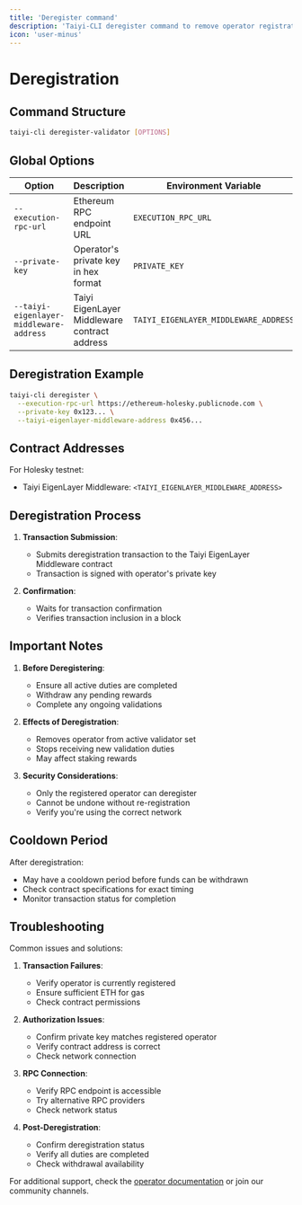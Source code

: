 ```yaml
---
title: 'Deregister command'
description: 'Taiyi-CLI deregister command to remove operator registration from Taiyi AVS'
icon: 'user-minus'
---
```


# Deregistration

## Command Structure

```bash
taiyi-cli deregister-validator [OPTIONS]
```

## Global Options

| Option | Description | Environment Variable | Default |
|--------|-------------|---------------------|---------|
| `--execution-rpc-url` | Ethereum RPC endpoint URL | `EXECUTION_RPC_URL` | - |
| `--private-key` | Operator's private key in hex format | `PRIVATE_KEY` | - |
| `--taiyi-eigenlayer-middleware-address` | Taiyi EigenLayer Middleware contract address | `TAIYI_EIGENLAYER_MIDDLEWARE_ADDRESS` | - |

## Deregistration Example

```bash
taiyi-cli deregister \
  --execution-rpc-url https://ethereum-holesky.publicnode.com \
  --private-key 0x123... \
  --taiyi-eigenlayer-middleware-address 0x456...
```

## Contract Addresses

For Holesky testnet:
- Taiyi EigenLayer Middleware: `<TAIYI_EIGENLAYER_MIDDLEWARE_ADDRESS>`

## Deregistration Process

1. **Transaction Submission**:
   - Submits deregistration transaction to the Taiyi EigenLayer Middleware contract
   - Transaction is signed with operator's private key

2. **Confirmation**:
   - Waits for transaction confirmation
   - Verifies transaction inclusion in a block

## Important Notes

1. **Before Deregistering**:
   - Ensure all active duties are completed
   - Withdraw any pending rewards
   - Complete any ongoing validations

2. **Effects of Deregistration**:
   - Removes operator from active validator set
   - Stops receiving new validation duties
   - May affect staking rewards

3. **Security Considerations**:
   - Only the registered operator can deregister
   - Cannot be undone without re-registration
   - Verify you're using the correct network

## Cooldown Period

After deregistration:
- May have a cooldown period before funds can be withdrawn
- Check contract specifications for exact timing
- Monitor transaction status for completion

## Troubleshooting

Common issues and solutions:

1. **Transaction Failures**:
   - Verify operator is currently registered
   - Ensure sufficient ETH for gas
   - Check contract permissions

2. **Authorization Issues**:
   - Confirm private key matches registered operator
   - Verify contract address is correct
   - Check network connection

3. **RPC Connection**:
   - Verify RPC endpoint is accessible
   - Try alternative RPC providers
   - Check network status

4. **Post-Deregistration**:
   - Confirm deregistration status
   - Verify all duties are completed
   - Check withdrawal availability

For additional support, check the [operator documentation](/node_operator_setup_guide/holesky/operator) or join our community channels.